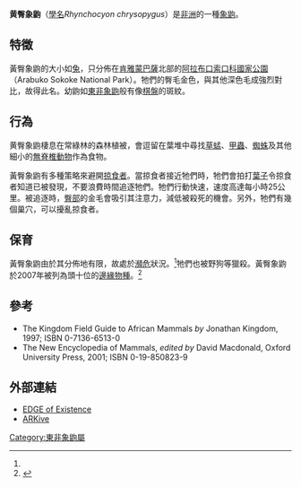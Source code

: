 {{Speciesbox
| name = 黄臀象鼩<ref>{{MSW3 Schlitter|pages=84}}</ref>
| image = Rhynchocyon chrysopygus-J Smit.jpg
| image_width = 250px
| status = EN
| status_system = iucn3.1
| status_ref = <ref name=iucn>{{IUCN2010|assessors=FitzGibbon, C. & Rathbun, G.|year=2008|id=19705|title=Rhynchocyon chrysopygus|version=2010.4|downloaded=2010-11-12}}</ref>
| trend = down
| genus = Rhynchocyon
| species = chrysopygus
| authority = [[阿爾伯特·甘瑟|Günther]], 1881
}}

'''黄臀象鼩'''（[[學名|學名]]''Rhynchocyon chrysopygus''）是[[非洲|非洲]]的一種[[象鼩|象鼩]]。

==特徵==
黃臀象鼩的大小如[[兔|兔]]，只分佈在[[肯雅|肯雅]][[蒙巴薩|蒙巴薩]]北部的[[阿拉布口索口科國家公園|阿拉布口索口科國家公園]]（Arabuko Sokoke National Park）。牠們的臀毛金色，與其他深色毛成強烈對比，故得此名。幼鼩如[[東非象鼩|東非象鼩]]般有像[[棋盤|棋盤]]的斑紋。

==行為==
黄臀象鼩棲息在常綠林的森林植被，會逗留在葉堆中尋找[[草蜢|草蜢]]、[[甲蟲|甲蟲]]、[[蜘蛛|蜘蛛]]及其他細小的[[無脊椎動物|無脊椎動物]]作為食物。

黃臀象鼩有多種策略來避開[[掠食者|掠食者]]。當掠食者接近牠們時，牠們會拍打[[葉子|葉子]]令掠食者知道已被發現，不要浪費時間追逐牠們。牠們行動快速，速度高達每小時25公里。被追逐時，[[臀部|臀部]]的金毛會吸引其注意力，減低被殺死的機會。另外，牠們有幾個巢穴，可以擾亂掠食者。

==保育==
黃臀象鼩由於其分佈地有限，故處於[[瀕危|瀕危]]狀況。<ref name=iucn/>牠們也被野狗等獵殺。黃臀象鼩於2007年被列為頭十位的[[邊緣物種|邊緣物種]]。<ref>{{Cite news|title=Protection for 'weirdest' species|url=http://news.bbc.co.uk/2/hi/science/nature/6263331.stm|date=2007-01-16|accessdate=2007-05-22|work=BBC|archive-date=2007-08-18|archive-url=https://web.archive.org/web/20070818213235/http://news.bbc.co.uk/2/hi/science/nature/6263331.stm|dead-url=no}}</ref>

==參考==
{{reflist}}
* The Kingdom Field Guide to African Mammals ''by'' Jonathan Kingdom, 1997; ISBN 0-7136-6513-0
* The New Encyclopedia of Mammals, ''edited by'' David Macdonald, Oxford University Press, 2001; ISBN 0-19-850823-9

==外部連結==
* [http://www.edgeofexistence.org/mammals/species_info.php?id=46 EDGE of Existence]{{Wayback|url=http://www.edgeofexistence.org/mammals/species_info.php?id=46 |date=20131101135142 }}
* [https://web.archive.org/web/20060302211318/http://www.arkive.org/species/GES/mammals/Rhynchocyon_chrysopygus/ ARKive]
{{Taxonbar|from=Q1333257}}

[[Category:東非象鼩屬|Category:東非象鼩屬]]